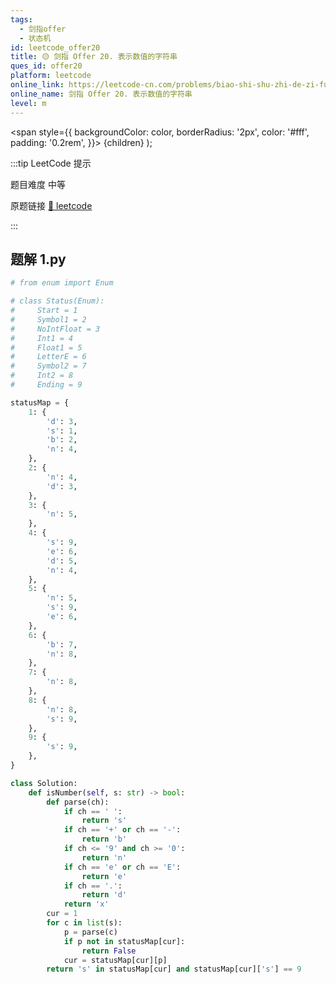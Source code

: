 ```yaml
---
tags:
  - 剑指offer
  - 状态机
id: leetcode_offer20
title: 🟡 剑指 Offer 20. 表示数值的字符串
ques_id: offer20
platform: leetcode
online_link: https://leetcode-cn.com/problems/biao-shi-shu-zhi-de-zi-fu-chuan-lcof/
online_name: 剑指 Offer 20. 表示数值的字符串
level: m
---
```


  <span
    style={{
      backgroundColor: color,
      borderRadius: '2px',
      color: '#fff',
      padding: '0.2rem',
    }}>
    {children}
  </span>
);

:::tip LeetCode 提示

题目难度 <Highlight color="#ffc01e">中等</Highlight>

原题链接 [🔗 leetcode](https://leetcode-cn.com/problems/biao-shi-shu-zhi-de-zi-fu-chuan-lcof/)

:::



## 题解 1.py

```py
# from enum import Enum

# class Status(Enum):
#     Start = 1
#     Symbol1 = 2
#     NoIntFloat = 3
#     Int1 = 4
#     Float1 = 5
#     LetterE = 6
#     Symbol2 = 7
#     Int2 = 8
#     Ending = 9

statusMap = {
    1: {
        'd': 3,
        's': 1,
        'b': 2,
        'n': 4,
    },
    2: {
        'n': 4,
        'd': 3,
    },
    3: {
        'n': 5,
    },
    4: {
        's': 9,
        'e': 6,
        'd': 5,
        'n': 4,
    },
    5: {
        'n': 5,
        's': 9,
        'e': 6,
    },
    6: {
        'b': 7,
        'n': 8,
    },
    7: {
        'n': 8,
    },
    8: {
        'n': 8,
        's': 9,
    },
    9: {
        's': 9,
    },
}

class Solution:
    def isNumber(self, s: str) -> bool:
        def parse(ch):
            if ch == ' ':
                return 's'
            if ch == '+' or ch == '-':
                return 'b'
            if ch <= '9' and ch >= '0':
                return 'n'
            if ch == 'e' or ch == 'E':
                return 'e'
            if ch == '.':
                return 'd'
            return 'x'
        cur = 1
        for c in list(s):
            p = parse(c)
            if p not in statusMap[cur]:
                return False
            cur = statusMap[cur][p]
        return 's' in statusMap[cur] and statusMap[cur]['s'] == 9
```


